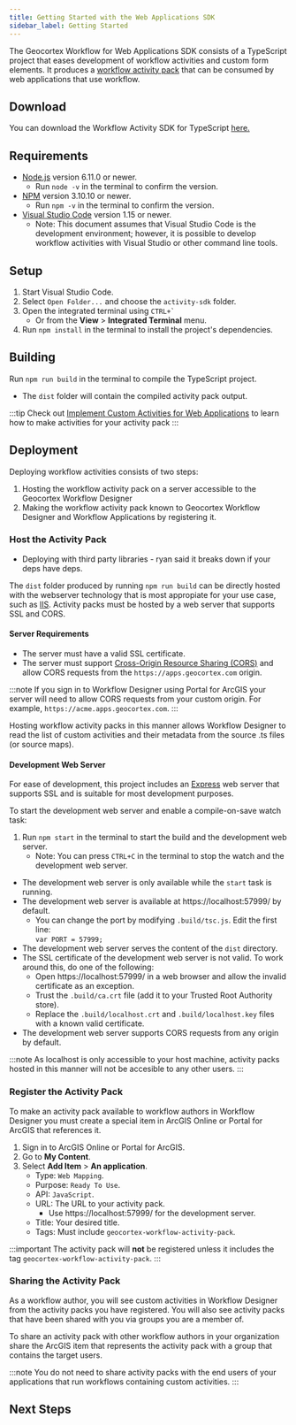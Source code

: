 ```yaml
---
title: Getting Started with the Web Applications SDK
sidebar_label: Getting Started
---
```



The Geocortex Workflow for Web Applications SDK consists of a TypeScript project that eases development of workflow activities and custom form elements. It produces a [workflow activity pack](concepts-key-concepts.mdx#activity-packs) that can be consumed by web applications that use workflow.

## Download

You can download the Workflow Activity SDK for TypeScript [here.](https://apps.geocortex.com/workflow/latest/activity-sdk.zip)

## Requirements

-   [Node.js](https://nodejs.org/en/) version 6.11.0 or newer.
    -   Run `node -v` in the terminal to confirm the version.
-   [NPM](https://www.npmjs.com/get-npm) version 3.10.10 or newer.
    -   Run `npm -v` in the terminal to confirm the version.
-   [Visual Studio Code](https://code.visualstudio.com/) version 1.15 or newer.
    -   Note: This document assumes that Visual Studio Code is the development environment; however, it is possible to develop workflow activities with Visual Studio or other command line tools.

## Setup

1. Start Visual Studio Code.
1. Select `Open Folder...` and choose the `activity-sdk` folder.
1. Open the integrated terminal using `` CTRL+` ``
    - Or from the **View** > **Integrated Terminal** menu.
1. Run `npm install` in the terminal to install the project's dependencies.

## Building

Run `npm run build` in the terminal to compile the TypeScript project.

-   The `dist` folder will contain the compiled activity pack output.

:::tip
Check out [Implement Custom Activities for Web Applications](implement-custom-activity-web.mdx) to learn how to make activities for your activity pack
:::

## Deployment

Deploying workflow activities consists of two steps:

1. Hosting the workflow activity pack on a server accessible to the Geocortex Workflow Designer
2. Making the workflow activity pack known to Geocortex Workflow Designer and Workflow Applications by registering it.

### Host the Activity Pack

-   Deploying with third party libraries - ryan said it breaks down if your deps have deps.

The `dist` folder produced by running `npm run build` can be directly hosted with the webserver technology that is most appropiate for your use case, such as [IIS](https://www.iis.net/).
Activity packs must be hosted by a web server that supports SSL and CORS.

#### Server Requirements

-   The server must have a valid SSL certificate.
-   The server must support [Cross-Origin Resource Sharing (CORS)](https://en.wikipedia.org/wiki/Cross-origin_resource_sharing) and allow CORS requests from the `https://apps.geocortex.com` origin.

:::note
If you sign in to Workflow Designer using Portal for ArcGIS your server will need to allow CORS requests from your custom origin. For example, `https://acme.apps.geocortex.com`.
:::

Hosting workflow activity packs in this manner allows Workflow Designer to read the list of custom activities and their metadata from the source .ts files (or source maps).

#### Development Web Server

For ease of development, this project includes an [Express](https://www.npmjs.com/package/express) web server that supports SSL and is suitable for most development purposes.

To start the development web server and enable a compile-on-save watch task:

1. Run `npm start` in the terminal to start the build and the development web server.
    - Note: You can press `CTRL+C` in the terminal to stop the watch and the development web server.

-   The development web server is only available while the `start` task is running.
-   The development web server is available at https://localhost:57999/ by default.
    -   You can change the port by modifying `.build/tsc.js`. Edit the first line:  
        `var PORT = 57999;`
-   The development web server serves the content of the `dist` directory.
-   The SSL certificate of the development web server is not valid. To work around this, do one of the following:
    -   Open https://localhost:57999/ in a web browser and allow the invalid certificate as an exception.
    -   Trust the `.build/ca.crt` file (add it to your Trusted Root Authority store).
    -   Replace the `.build/localhost.crt` and `.build/localhost.key` files with a known valid certificate.
-   The development web server supports CORS requests from any origin by default.

:::note
As localhost is only accessible to your host machine, activity packs hosted in this manner will not be accesible to any other users.
:::

### Register the Activity Pack

To make an activity pack available to workflow authors in Workflow Designer you must create a special item in ArcGIS Online or Portal for ArcGIS that references it.

1. Sign in to ArcGIS Online or Portal for ArcGIS.
1. Go to **My Content**.
1. Select **Add Item** > **An application**.
    - Type: `Web Mapping`.
    - Purpose: `Ready To Use`.
    - API: `JavaScript`.
    - URL: The URL to your activity pack.
        - Use https://localhost:57999/ for the development server.
    - Title: Your desired title.
    - Tags: Must include `geocortex-workflow-activity-pack`.

:::important
The activity pack will **not** be registered unless it includes the tag `geocortex-workflow-activity-pack`.
:::

### Sharing the Activity Pack

As a workflow author, you will see custom activities in Workflow Designer from the activity packs you have registered. You will also see activity packs that have been shared with you via groups you are a member of.

To share an activity pack with other workflow authors in your organization share the ArcGIS item that represents the activity pack with a group that contains the target users.

:::note
You do not need to share activity packs with the end users of your applications that run workflows containing custom activities.
:::

## Next Steps

<UseCaseContainer>
    <UseCaseCard
        title="Implement a Custom Activity"
        description="Implement a custom activity for web applications"
        link="implement-custom-activity-web"
    />
    <UseCaseCard
        title="Implement a Custom Form Element"
        description="Implement a custom form element for web applications"
        link="implement-custom-form-elements-web"
    />
    <UseCaseCard
        title="Reference a Third Party Library"
        description="Reference a third party library in web applications"
        link="reference-third-party-library-web"
    />
    <UseCaseCard
        title="Integrate the Esri API into custom activities"
        description="Integrate the Esri API into custom code"
        link="integrating-the-esri-api-web"
    />
</UseCaseContainer>
